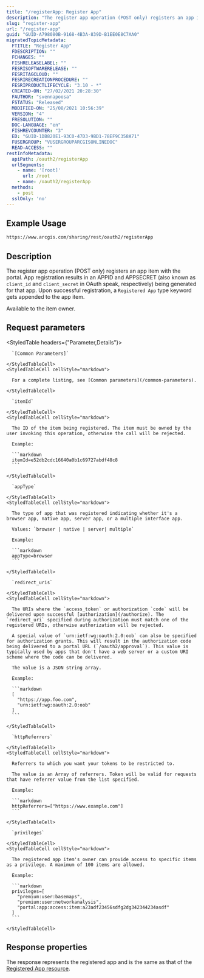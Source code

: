 ```yaml
---
title: "/registerApp: Register App"
description: "The register app operation (POST only) registers an app item with the portal."
slug: "register-app"
url: "/register-app"
guid: "GUID-A798080B-9168-4B3A-839D-B1EE0E8C7AA0"
migratedTopicMetadata:
  FTITLE: "Register App"
  FDESCRIPTION: ""
  FCHANGES: ""
  FISHRELEASELABEL: ""
  FESRISOFTWARERELEASE: ""
  FESRITAGCLOUD: ""
  FESRIRECREATIONPROCEDURE: ""
  FESRIPRODUCTLIFECYCLE: "3.10 - *"
  CREATED-ON: "27/02/2021 20:28:30"
  FAUTHOR: "svennapoosa"
  FSTATUS: "Released"
  MODIFIED-ON: "25/08/2021 10:56:39"
  VERSION: "4"
  FRESOLUTION: ""
  DOC-LANGUAGE: "en"
  FISHREVCOUNTER: "3"
  ED: "GUID-1DB820E1-93C0-47D3-9BD1-78EF9C358A71"
  FUSERGROUP: "VUSERGROUPARCGISONLINEDOC"
  READ-ACCESS: ""
restInfoMetadata:
  apiPath: /oauth2/registerApp
  urlSegments:
    - name: '[root]'
      url: /root
    - name: /oauth2/registerApp
  methods:
    - post
  sslOnly: 'no'
---
```


## Example Usage

```markdown
https://www.arcgis.com/sharing/rest/oauth2/registerApp
``` 

## Description

The register app operation (POST only) registers an app item with the portal. App registration results in an APPID and APPSECRET (also known as `client_id` and `client_secret` in OAuth speak, respectively) being generated for that app. Upon successful registration, a `Registered App` type keyword gets appended to the app item. 

Available to the item owner. 

## Request parameters 

<StyledTable headers={"Parameter,Details"}>
  <StyledTableRow>
    <StyledTableCell cellStyle="markdown">

      `[Common Parameters]` 

    </StyledTableCell>
    <StyledTableCell cellStyle="markdown">

      For a complete listing, see [Common parameters](/common-parameters).

    </StyledTableCell>
  </StyledTableRow>
  <StyledTableRow>
    <StyledTableCell cellStyle="markdown">

      `itemId` 

    </StyledTableCell>
    <StyledTableCell cellStyle="markdown">

      The ID of the item being registered. The item must be owned by the user invoking this operation, otherwise the call will be rejected. 

      Example: 
      
      ```markdown
      itemId=e52db2cdc16640a0b1c69727abdf48c8
      ```

    </StyledTableCell>
  </StyledTableRow>
  <StyledTableRow>
    <StyledTableCell cellStyle="markdown">

      `appType` 

    </StyledTableCell>
    <StyledTableCell cellStyle="markdown">

      The type of app that was registered indicating whether it's a browser app, native app, server app, or a multiple interface app. 

      Values: `browser | native | server| multiple` 

      Example: 
      
      ```markdown
      appType=browser
      ```

    </StyledTableCell>
  </StyledTableRow>
  <StyledTableRow>
    <StyledTableCell cellStyle="markdown">

      `redirect_uris` 

    </StyledTableCell>
    <StyledTableCell cellStyle="markdown">

      The URIs where the `access_token` or authorization `code` will be delivered upon successful [authorization](/authorize). The `redirect_uri` specified during authorization must match one of the registered URIs, otherwise authorization will be rejected. 

      A special value of `urn:ietf:wg:oauth:2.0:oob` can also be specified for authorization grants. This will result in the authorization code being delivered to a portal URL (`/oauth2/approval`). This value is typically used by apps that don't have a web server or a custom URI scheme where the code can be delivered. 

      The value is a JSON string array. 

      Example: 

      ```markdown
      [
        "https://app.foo.com",
        "urn:ietf:wg:oauth:2.0:oob"
      ]
      ``` 

    </StyledTableCell>
  </StyledTableRow>
  <StyledTableRow>
    <StyledTableCell cellStyle="markdown">

      `httpReferrers` 

    </StyledTableCell>
    <StyledTableCell cellStyle="markdown">

      Referrers to which you want your tokens to be restricted to.

      The value is an Array of referrers. Token will be valid for requests that have referrer value from the list specified.

      Example:

      ```markdown
      httpReferrers=["https://www.example.com"]
      ``` 

    </StyledTableCell>
  </StyledTableRow>
  <StyledTableRow>
    <StyledTableCell cellStyle="markdown">

      `privileges` 

    </StyledTableCell>
    <StyledTableCell cellStyle="markdown">

      The registered app item's owner can provide access to specific items as a privilege. A maximum of 100 items are allowed.
 
      Example: 

      ```markdown
      privileges=[
        "premium:user:basemaps",
        "premium:user:networkanalysis",
        "portal:app:access:item:a23adf23456sdfg2dg342344234asdf"
      ]  
      ```         
      
    </StyledTableCell>
  </StyledTableRow>
</StyledTable>

## Response properties

The response represents the registered app and is the same as that of the [Registered App resource](/registered-app). 
